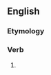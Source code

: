 ==English==

===Etymology===
{{suffix|en|spit|eth}}

===Verb===
{{head|en|verb form}}

# {{en-archaic third-person singular of|spit}}